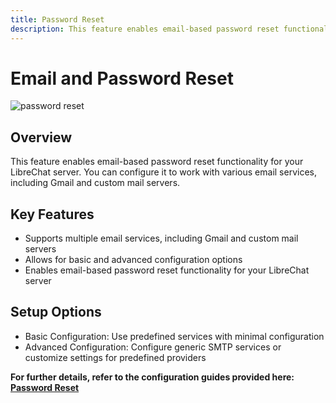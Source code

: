 ```yaml
---
title: Password Reset
description: This feature enables email-based password reset functionality for your LibreChat server.
---
```


# Email and Password Reset

<div style={{padding: "20px", display: "flex", justifyContent: "center", alignItems: "center", flexDirection: "column"}}>
    <img src="https://github.com/danny-avila/LibreChat/assets/32828263/498c588c-6e50-4aed-9815-5e06a5409966" alt="password reset" style={{borderRadius: "10px"}} />
</div>

## Overview

This feature enables email-based password reset functionality for your LibreChat server. You can configure it to work with various email services, including Gmail and custom mail servers.

## Key Features

* Supports multiple email services, including Gmail and custom mail servers
* Allows for basic and advanced configuration options
* Enables email-based password reset functionality for your LibreChat server

## Setup Options

* Basic Configuration: Use predefined services with minimal configuration
* Advanced Configuration: Configure generic SMTP services or customize settings for predefined providers

**For further details, refer to the configuration guides provided here: [Password Reset](/docs/configuration/authentication/password_reset)**